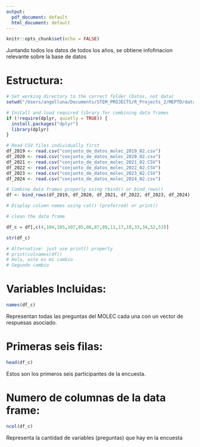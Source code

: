```yaml
---
output:
  pdf_document: default
  html_document: default
---
```


```r

knitr::opts_chunk$set(echo = FALSE)

```


Juntando todos los datos de todos los años, se obtiene infofmacion relevante sobre la base de datos

# Estructura:


```r
# Set working directory to the correct folder (Datos, not data)
setwd("/Users/angelluna/Documents/STEM_PROJECTS/R_Projects_2/MEPTD/data")

# Install and load required library for combining data frames
if (!require(dplyr, quietly = TRUE)) {
  install.packages("dplyr")
  library(dplyr)
}

# Read CSV files individually first
df_2019 <- read.csv("conjunto_de_datos_molec_2019_02.csv")
df_2020 <- read.csv("conjunto_de_datos_molec_2020_02.csv")
df_2021 <- read.csv("conjunto_de_datos_molec_2021_02.CSV")
df_2022 <- read.csv("conjunto_de_datos_molec_2022_02.CSV")
df_2023 <- read.csv("conjunto_de_datos_molec_2023_02.CSV")
df_2024 <- read.csv("conjunto_de_datos_molec_2024_02.csv")

# Combine data frames properly using rbind() or bind_rows()
df <- bind_rows(df_2019, df_2020, df_2021, df_2022, df_2023, df_2024)

# Display column names using cat() (preferred) or print()

# clean the data frame

df_c = df[,c(4,104,105,107,85,86,87,89,11,17,18,33,34,52,53)]

str(df_c)

# Alternative: just use print() properly
# print(colnames(df))
# Hola, este es mi cambio
# Segundo cambio
```






# Variables Incluidas:

```r
names(df_c)
```

Representan todas las preguntas del MOLEC cada una con un vector de respuesas asociado.


# Primeras seis filas:


```r
head(df_c)
```


Estos son los primeros seis participantes de la encuesta.

# Numero de columnas de la data frame:

```r
ncol(df_c)
```


Representa la cantidad de variables (preguntas) que hay en la encuesta

























